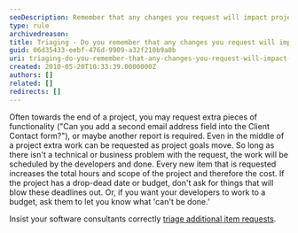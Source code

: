 ```yaml
---
seoDescription: Remember that any changes you request will impact project budget and time.
type: rule
archivedreason:
title: Triaging - Do you remember that any changes you request will impact on budget and time?
guid: 06d35433-eebf-476d-9909-a32f210b9a0b
uri: triaging-do-you-remember-that-any-changes-you-request-will-impact-on-budget-and-time
created: 2010-05-20T10:33:39.0000000Z
authors: []
related: []
redirects: []
---
```


Often towards the end of a project, you may request extra pieces of functionality ("Can you add a second email address field into the Client Contact form?"), or maybe another report is required. Even in the middle of a project extra work can be requested as project goals move. So long as there isn't a technical or business problem with the request, the work will be scheduled by the developers and done.
Every new item that is requested increases the total hours and scope of the project and therefore the cost. If the project has a drop-dead date or budget, don't ask for things that will blow these deadlines out. Or, if you want your developers to work to a budget, ask them to let you know what 'can't be done.'

Insist your software consultants correctly [triage additional item requests](/triaging-do-you-correctly-triage-additional-item-requests).